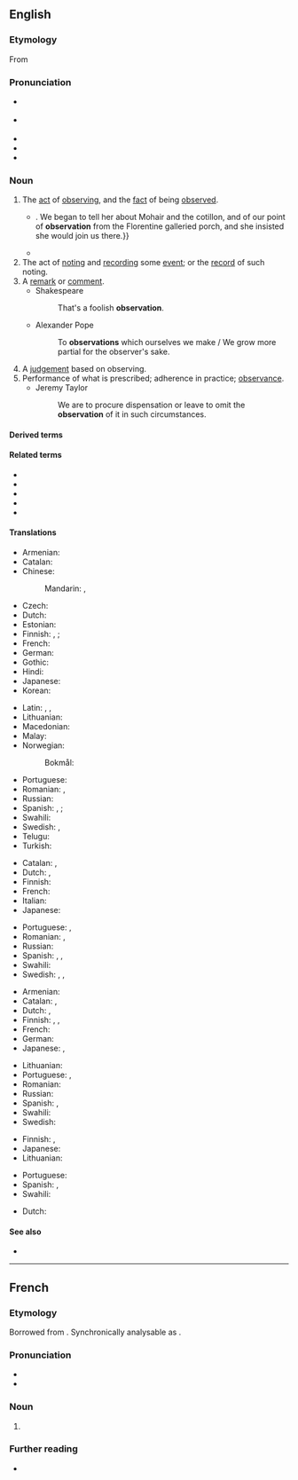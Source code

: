 ==English==

===Etymology===
From {{etyl|la|en}} {{m|la|observatio|}}

===Pronunciation===
* {{a|RP}} {{IPA|/ˌɒbzəˈveɪʃən/|lang=en}}
* {{a|GA}} {{IPA|/ˌɑbzɚˈveɪʃən/|lang=en}}
* {{hyph|ob|ser|va|tion|lang=en}}
* {{audio|en-us-observation.ogg|Audio (US)|lang=en}}
* {{rhymes|eɪʃən|lang=en}}

===Noun===
{{en-noun|~}}

# The [[act]] of [[observing]], and the [[fact]] of being [[observe]]d.
#* {{quote-book|year=1898|author={{w|Winston Churchill (novelist)|Winston Churchill}}
|title={{w|The Celebrity}}|chapter=5
|passage=But Miss Thorn relieved the situation by laughing aloud,{{...}}. We began to tell her about Mohair and the cotillon, and of our point of '''observation''' from the Florentine galleried porch, and she insisted she would join us there.}}
#* {{quote-magazine|year=2012|month=March-April|author={{w|Jeremy Bernstein}}
|volume=100|issue=2|page=146|magazine={{w|American Scientist}}
|title=[http://www.americanscientist.org/issues/feature/2012/2/a-palette-of-particles A Palette of Particles]
|passage=The physics of elementary particles in the 20th century was distinguished by the '''observation''' of particles whose existence had been predicted by theorists sometimes decades earlier.}}
# The act of [[noting]] and [[recording]] some [[event]]; or the [[record]] of such noting.
# A [[remark]] or [[comment]].
#* Shakespeare
#*: That's a foolish '''observation'''.
#* Alexander Pope
#*: To '''observations''' which ourselves we make / We grow more partial for the observer's sake.
# A [[judgement]] based on observing.
# Performance of what is prescribed; adherence in practice; [[observance]].
#* Jeremy Taylor
#*: We are to procure dispensation or leave to omit the '''observation''' of it in such circumstances.

====Derived terms====
{{der3|lang=en
|pilot balloon observation
|observational
|observation deck
|multiobservation
|postobservation
|preobservation
|inobservation
|malobservation
|nonobservation
|observation post
|observation wheel
|misobservation
|observation car
|reobservation}}

====Related terms====
* {{l|en|observance}}
* {{l|en|observant}}
* {{l|en|observatory}}
* {{l|en|observe}}
* {{l|en|observer}}

====Translations====
{{trans-top|act of observing or being observed}}
* Armenian: {{t+|hy|դիտողություն|sc=Armn}}
* Catalan: {{t+|ca|observació|f}}
* Chinese:
*: Mandarin: {{t+|cmn|觀察|sc=Hani}}, {{t+|cmn|观察|tr=guānchá|sc=Hani}}
* Czech: {{t+|cs|pozorování|n}}
* Dutch: {{t+|nl|waarneming|f}}
* Estonian: {{t|et|vaatlus}}
* Finnish: {{t|fi|havainnointi}}, {{t+|fi|havaitseminen}} {{qualifier|observing}}; {{t|fi|[[havaituksi]] [[tuleminen]]}} {{qualifier|being observed}}
* French: {{t+|fr|observation|f}}
* German: {{t+|de|Beobachtung|f}}
* Gothic: {{t|got|𐌰𐍄𐍅𐌹𐍄𐌰𐌹𐌽𐍃|f}}
* Hindi: {{t+|hi|अवलोकन|m}}
* Japanese: {{t+|ja|観察|tr=かんさつ, kansatsu}}
* Korean: {{t+|ko|관찰}}
{{trans-mid}}
* Latin: {{t|la|observatio|f}}, {{t|la|animadversio|f}}, {{t|la|notatio|f}}
* Lithuanian: {{t|lt|stebėjimas}}
* Macedonian: {{t|mk|набљудување|n|tr=nabljuduvanje|sc=Cyrl}}
* Malay: {{t|ms|pemerhatian}}
* Norwegian:
*: Bokmål: {{t|nb|observasjon|m}}
* Portuguese: {{t+|pt|observação|f}}
* Romanian: {{t+|ro|observare|f}}, {{t+|ro|observație|f}}
* Russian: {{t+|ru|наблюде́ние|n}}
* Spanish: {{t+|es|observación|f}}, {{t+|es|vigilancia|f}}; {{t|es|observancia|f}}
* Swahili: {{t+|sw|mtazamo}}
* Swedish: {{t+|sv|observation|c}}, {{t+|sv|iakttagelse}}
* Telugu: {{t+|te|పరిశీలన|tr=pariSIlana}}
* Turkish: {{t+|tr|gözlem}}
{{trans-bottom}}

{{trans-top|recording an event; the record of such noting}}
* Catalan: {{t+|ca|registre|m}}, {{t+|ca|anotació|f}}
* Dutch: {{t+|nl|waarneming|f}}, {{t+|nl|waarnemen|n}}
* Finnish: {{t+|fi|havainto}}
* French: {{t+|fr|observation}}
* Italian: {{t+|it|osservazione}}
* Japanese: {{t+|ja|観察|tr=かんさつ, kansatsu}}
{{trans-mid}}
* Portuguese: {{t+|pt|registro|m}}, {{t+|pt|observação}}
* Romanian: {{t+|ro|observație|f}}, {{t+|ro|observare|f}}
* Russian: {{t+|ru|наблюде́ние|n}}
* Spanish: {{t|es|anotación|f}}, {{t+|es|registro|m}}, {{t+|es|observación}}
* Swahili: {{t+|sw|mtazamo}}
* Swedish: {{t+|sv|observation}}, {{t|sv|uppsikt|c}}, {{t+|sv|tillsyn|c}}
{{trans-bottom}}

{{trans-top|remark or comment}}
* Armenian: {{t+|hy|դիտողություն|sc=Armn}}
* Catalan: {{t+|ca|observació|f}}, {{t+|ca|comentari|m}}
* Dutch: {{t+|nl|opmerking|f}}, {{t+|nl|waarneming|f}}
* Finnish: {{t+|fi|huomio}}, {{t+|fi|huomautus}}, {{t+|fi|kommentti}}
* French: {{t+|fr|remarque|f}}
* German: {{t+|de|Bemerkung|f}}
* Japanese: {{t|ja|論評|tr=ronpyō}}, {{t+|ja|所見|tr=shoken}}
{{trans-mid}}
* Lithuanian: {{t|lt|pastaba|f}}
* Portuguese: {{t+|pt|observação|f}}, {{t+|pt|comentário|m}}
* Romanian: {{t+|ro|observație|f}}
* Russian: {{t+|ru|замеча́ние|n}}
* Spanish: {{t+|es|observación|f}}, {{t+|es|comentario|m}}
* Swahili: {{t+|sw|mtazamo}}
* Swedish: {{t+|sv|anmärkning|c}}
{{trans-bottom}}

{{trans-top|judgement}}
* Finnish: {{t+|fi|päätelmä}}, {{t+|fi|päätös}}
* Japanese: {{t|ja|観察結果|tr=kansatsukekka}}
* Lithuanian: {{t|lt|tirti}}
{{trans-mid}}
* Portuguese: {{t+|pt|parecer|m}}
* Spanish: {{t+|es|juicio|m}}, {{t+|es|parecer|m}}
* Swahili: {{t+|sw|mtazamo}}
{{trans-bottom}}

{{checktrans-top}}
* Dutch: {{t-check|nl|observatie|f}}
{{trans-mid}}
{{trans-bottom}}

====See also====
* {{pedialite}}

----

==French==
{{wikipedia|lang=fr}}

===Etymology===
Borrowed from {{bor|fr|la|observātiō}}. Synchronically analysable as {{af|fr|observer|-ation}}.

===Pronunciation===
* {{fr-IPA}}
* {{audio|Fr-observation.ogg|Audio|lang=fr}}

===Noun===
{{fr-noun|f}}

# {{l|en|observation}}

===Further reading===
* {{R:TLFi}}